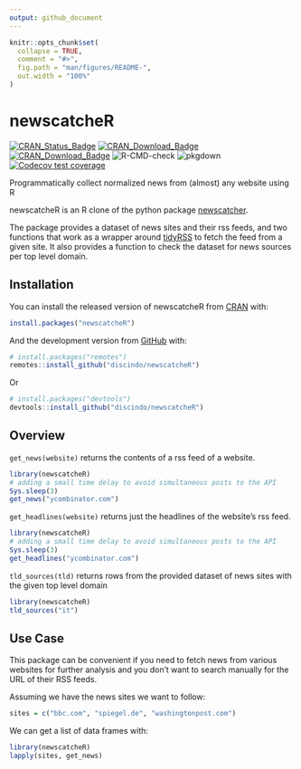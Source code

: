```yaml
---
output: github_document
---
```


<!-- README.md is generated from README.Rmd. Please edit that file -->

```r
knitr::opts_chunk$set(
  collapse = TRUE,
  comment = "#>",
  fig.path = "man/figures/README-",
  out.width = "100%"
)
```

# newscatcheR

<!-- badges: start -->

[![CRAN\_Status\_Badge](https://www.r-pkg.org/badges/version/newscatcheR)](https://cran.r-project.org/package=newscatcheR)
[![CRAN\_Download\_Badge](https://cranlogs.r-pkg.org/badges/newscatcheR)](https://CRAN.R-project.org/package=newscatcheR)
[![CRAN\_Download\_Badge](https://cranlogs.r-pkg.org/badges/grand-total/newscatcheR)](https://CRAN.R-project.org/package=newscatcheR)
![R-CMD-check](https://github.com/discindo/newscatcheR/workflows/R-CMD-check/badge.svg)
![pkgdown](https://github.com/discindo/newscatcheR/workflows/pkgdown/badge.svg)
[![Codecov test coverage](https://codecov.io/gh/discindo/newscatcheR/branch/master/graph/badge.svg)](https://codecov.io/gh/discindo/newscatcheR?branch=master)

<!-- [![Travis Build Status](https://travis-ci.com/discindo/newscatcheR.svg?branch=master)](https://travis-ci.com/discindo/newscatcheR) -->

<!-- badges: end -->

Programmatically collect normalized news from (almost) any website using R

newscatcheR is an R clone of the python package [newscatcher](https://github.com/kotartemiy/newscatcher).  

The package provides a dataset of news sites and their rss feeds, and two functions that work as a wrapper around [tidyRSS](https://github.com/RobertMyles/tidyRSS) to fetch the feed from a given site. It also provides a function to check the dataset for news sources per top level domain.

## Installation

You can install the released version of newscatcheR from [CRAN](https://CRAN.R-project.org) with:

``` r
install.packages("newscatcheR")
```

And the development version from [GitHub](https://github.com/) with:

```r
# install.packages("remotes")
remotes::install_github("discindo/newscatcheR")
```

Or

``` r
# install.packages("devtools")
devtools::install_github("discindo/newscatcheR")
```
## Overview

`get_news(website)` returns the contents of a rss feed of a website. 

```r
library(newscatcheR)
# adding a small time delay to avoid simultaneous posts to the API
Sys.sleep(3)
get_news("ycombinator.com")
```

`get_headlines(website)` returns just the headlines of the website's rss feed.

```r
library(newscatcheR)
# adding a small time delay to avoid simultaneous posts to the API
Sys.sleep(3)  
get_headlines("ycombinator.com")
```

`tld_sources(tld)` returns rows from the provided dataset of news sites with the given top level domain

```r
library(newscatcheR)
tld_sources("it")
```

## Use Case

This package can be convenient if you need to fetch news from various websites for further analysis and you don't want to search manually for the URL of their RSS feeds.

Assuming we have the news sites we want to follow:

```r
sites = c("bbc.com", "spiegel.de", "washingtonpost.com")
```

We can get a list of data frames with:

```r
library(newscatcheR)
lapply(sites, get_news)
```

